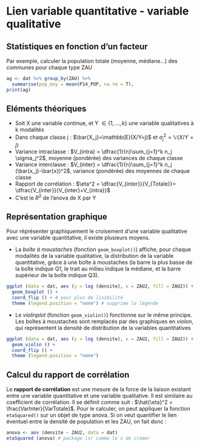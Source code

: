 # Lien variable quantitative - variable qualitative

## Statistiques en fonction d'un facteur

Par exemple, calculer la population totale (moyenne, médiane...) des communes pour chaque type ZAU

```r
ag <- dat %>% group_by(ZAU) %>%
  summarise(pop_moy = mean(P14_POP, na.rm = T),                                dens_med = median(densite, na.rm = T),                             nb_com = n())
print(ag)
```

## Eléments théoriques

- Soit X une variable continue, et Y $\in \{1, ..., k\}$ une variable qualitatives à k modalités
- Dans chaque classe j : $\bar{X_j}=\mathbb{E}(X/Y=j)$ et $\sigma_j^2 = \mathbb{V}(X/Y=j)$
- Variance intraclasse : $V_{intra} = \dfrac{1}{n}\sum_{j=1}^k n_j \sigma_j^2$, moyenne (pondérée) des variances de chaque classe
- Variance interclasse : $V_{inter} = \dfrac{1}{n}\sum_{j=1}^k n_j (\bar{x_j}-\bar{x})^2$, variance (pondérée) des moyennes de chaque classe
- Rapport de corrélation : $\eta^2 = \dfrac{V_{inter}}{V_{Totale}}= \dfrac{V_{inter}}{V_{inter}+V_{intra}}$
- C'est le $R^2$ de l'anova de X par Y

## Représentation graphique

Pour réprésenter graphiquement le croisement d'une variable qualitative avec une variable quantitative, il existe plusieurs moyens.

- La *boîte à moustaches* (fonction `geom_boxplot()`) affiche, pour chaque modalités de la variable qualitative, la distribution de la variable quantitative, grâce à une boîte à moustaches (la barre la plus basse de la boîte indique Q1, le trait au milieu indique la médiane, et la barre supérieur de la boîte indique Q3).

```r
ggplot (data = dat, aes (y = log (densite), x = ZAU2, fill = ZAU2)) +
  geom_boxplot () +
  coord_flip () + # pour plus de lisibilité
  theme (legend.position = "none") # supprime la légende
```

- Le *violinplot* (fonction `geom_violin()`) fonctionne sur le même principe. Les boîtes à moustaches sont remplacés par des graphiques en *violon*, qui représentent la densité de distribution de la variables quantitatives

```r
ggplot (data = dat, aes (y = log (densite), x = ZAU2, fill = ZAU2)) +
  geom_violin () +
  coord_flip () +
  theme (legend.position = "none")
```


## Calcul du rapport de corrélation

Le **rapport de corrélation** est une mesure de la force de la liaison existant entre une variable quantitative et une variable qualitative. Il est similaire au coefficient de corrélation. Il se définit comme suit : $\hat{\eta}^2 = \frac{VarInter}{VarTotale}$.
Pour le calculer, on peut appliquer la fonction `etaSquared()` sur un objet de type anova.
Si on veut quantifier le lien éventuel entre la densité de population et les ZAU, on fait donc :

```r
anova <- aov (densite ~ ZAU2, data = dat)
etaSquared (anova) # package lsr comme le v de cramer
```

